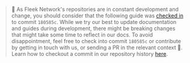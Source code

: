 > 🤖 As Fleek Network's repositories are in constant development and change, you should consider that the following guide was [checked in](https://git-scm.com/docs/git-checkout) to commit `180585c`. While we try our best to update documentation and guides during development, there might be breaking changes that might take some time to reflect in our docs. To avoid disappointment, feel free to check into commit `180585c` or contribute by getting in touch with us, or sending a PR in the relevant context 🙏. Learn how to checkout a commit in our repository history [here](fleek-network-how-to-get-the-latest-updates-for-ursa-cli-from-the-source-repository).